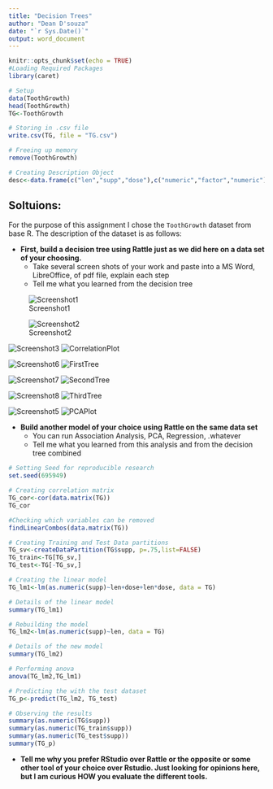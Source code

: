 ```yaml
---
title: "Decision Trees"
author: "Dean D'souza"
date: "`r Sys.Date()`"
output: word_document
---
```


```r
knitr::opts_chunk$set(echo = TRUE)
#Loading Required Packages
library(caret)

# Setup
data(ToothGrowth)
head(ToothGrowth)
TG<-ToothGrowth

# Storing in .csv file
write.csv(TG, file = "TG.csv")

# Freeing up memory
remove(ToothGrowth)

# Creating Description Object
desc<-data.frame(c("len","supp","dose"),c("numeric","factor","numeric"),c("Tooth Length","Supplement type (VC or OJ)","Dose in milligrams per day"))
```

## Soltuions:
  
  For the purpose of this assignment I chose the `ToothGrowth` dataset from base R. The description of the dataset is as follows:

* __First, build a decision tree using Rattle just as we did here on a data set of your choosing.__  
  + Take several screen shots of your work and paste into a MS Word, LibreOffice, of pdf file, explain each step
  + Tell me what you learned from the decision tree  


![Screenshot1](Scrn1.png)

![Screenshot2](Scrn2.png)

![Screenshot3](Scrn3.png)
![CorrelationPlot](Scrn4.png)

![Screenshot6](Scrn6.png)
![FirstTree](Tree1.png)

![Screenshot7](Scrn7.png)
![SecondTree](Tree2.png)

![Screenshot8](Scrn8.png)
![ThirdTree](Tree3.png)

![Screenshot5](Scrn5.png)
![PCAPlot](PCAPlot.png)

* __Build another model of your choice using Rattle on the same data set__  
  + You can run Association Analysis, PCA, Regression, .whatever
  + Tell me what you learned from this analysis and from the decision tree combined


```r
# Setting Seed for reproducible research
set.seed(695949)

# Creating correlation matrix
TG_cor<-cor(data.matrix(TG))
TG_cor

#Checking which variables can be removed
findLinearCombos(data.matrix(TG))

# Creating Training and Test Data partitions
TG_sv<-createDataPartition(TG$supp, p=.75,list=FALSE)
TG_train<-TG[TG_sv,]
TG_test<-TG[-TG_sv,]

# Creating the linear model
TG_lm1<-lm(as.numeric(supp)~len+dose+len*dose, data = TG)

# Details of the linear model
summary(TG_lm1)

# Rebuilding the model
TG_lm2<-lm(as.numeric(supp)~len, data = TG)

# Details of the new model
summary(TG_lm2)

# Performing anova
anova(TG_lm2,TG_lm1)

# Predicting the with the test dataset
TG_p<-predict(TG_lm2, TG_test)

# Observing the results
summary(as.numeric(TG$supp))
summary(as.numeric(TG_train$supp))
summary(as.numeric(TG_test$supp))
summary(TG_p)
```

* __Tell me why you prefer RStudio over Rattle or the opposite or some other tool of your choice over Rstudio.  Just looking for opinions here, but I am curious HOW you evaluate the different tools.__   

